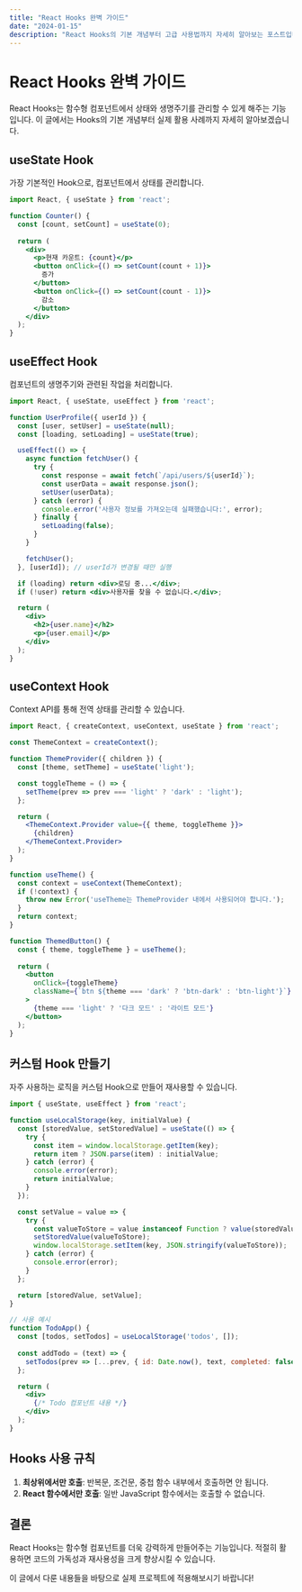 ```yaml
---
title: "React Hooks 완벽 가이드"
date: "2024-01-15"
description: "React Hooks의 기본 개념부터 고급 사용법까지 자세히 알아보는 포스트입니다. useState, useEffect, useContext 등 주요 훅들의 활용법을 실습 예제와 함께 설명합니다."
---
```


# React Hooks 완벽 가이드

React Hooks는 함수형 컴포넌트에서 상태와 생명주기를 관리할 수 있게 해주는 기능입니다. 이 글에서는 Hooks의 기본 개념부터 실제 활용 사례까지 자세히 알아보겠습니다.

## useState Hook

가장 기본적인 Hook으로, 컴포넌트에서 상태를 관리합니다.

```jsx
import React, { useState } from 'react';

function Counter() {
  const [count, setCount] = useState(0);
  
  return (
    <div>
      <p>현재 카운트: {count}</p>
      <button onClick={() => setCount(count + 1)}>
        증가
      </button>
      <button onClick={() => setCount(count - 1)}>
        감소
      </button>
    </div>
  );
}
```

## useEffect Hook

컴포넌트의 생명주기와 관련된 작업을 처리합니다.

```jsx
import React, { useState, useEffect } from 'react';

function UserProfile({ userId }) {
  const [user, setUser] = useState(null);
  const [loading, setLoading] = useState(true);

  useEffect(() => {
    async function fetchUser() {
      try {
        const response = await fetch(`/api/users/${userId}`);
        const userData = await response.json();
        setUser(userData);
      } catch (error) {
        console.error('사용자 정보를 가져오는데 실패했습니다:', error);
      } finally {
        setLoading(false);
      }
    }

    fetchUser();
  }, [userId]); // userId가 변경될 때만 실행

  if (loading) return <div>로딩 중...</div>;
  if (!user) return <div>사용자를 찾을 수 없습니다.</div>;

  return (
    <div>
      <h2>{user.name}</h2>
      <p>{user.email}</p>
    </div>
  );
}
```

## useContext Hook

Context API를 통해 전역 상태를 관리할 수 있습니다.

```jsx
import React, { createContext, useContext, useState } from 'react';

const ThemeContext = createContext();

function ThemeProvider({ children }) {
  const [theme, setTheme] = useState('light');

  const toggleTheme = () => {
    setTheme(prev => prev === 'light' ? 'dark' : 'light');
  };

  return (
    <ThemeContext.Provider value={{ theme, toggleTheme }}>
      {children}
    </ThemeContext.Provider>
  );
}

function useTheme() {
  const context = useContext(ThemeContext);
  if (!context) {
    throw new Error('useTheme는 ThemeProvider 내에서 사용되어야 합니다.');
  }
  return context;
}

function ThemedButton() {
  const { theme, toggleTheme } = useTheme();
  
  return (
    <button 
      onClick={toggleTheme}
      className={`btn ${theme === 'dark' ? 'btn-dark' : 'btn-light'}`}
    >
      {theme === 'light' ? '다크 모드' : '라이트 모드'}
    </button>
  );
}
```

## 커스텀 Hook 만들기

자주 사용하는 로직을 커스텀 Hook으로 만들어 재사용할 수 있습니다.

```jsx
import { useState, useEffect } from 'react';

function useLocalStorage(key, initialValue) {
  const [storedValue, setStoredValue] = useState(() => {
    try {
      const item = window.localStorage.getItem(key);
      return item ? JSON.parse(item) : initialValue;
    } catch (error) {
      console.error(error);
      return initialValue;
    }
  });

  const setValue = value => {
    try {
      const valueToStore = value instanceof Function ? value(storedValue) : value;
      setStoredValue(valueToStore);
      window.localStorage.setItem(key, JSON.stringify(valueToStore));
    } catch (error) {
      console.error(error);
    }
  };

  return [storedValue, setValue];
}

// 사용 예시
function TodoApp() {
  const [todos, setTodos] = useLocalStorage('todos', []);
  
  const addTodo = (text) => {
    setTodos(prev => [...prev, { id: Date.now(), text, completed: false }]);
  };

  return (
    <div>
      {/* Todo 컴포넌트 내용 */}
    </div>
  );
}
```

## Hooks 사용 규칙

1. **최상위에서만 호출**: 반복문, 조건문, 중첩 함수 내부에서 호출하면 안 됩니다.
2. **React 함수에서만 호출**: 일반 JavaScript 함수에서는 호출할 수 없습니다.

## 결론

React Hooks는 함수형 컴포넌트를 더욱 강력하게 만들어주는 기능입니다. 적절히 활용하면 코드의 가독성과 재사용성을 크게 향상시킬 수 있습니다.

이 글에서 다룬 내용들을 바탕으로 실제 프로젝트에 적용해보시기 바랍니다! 